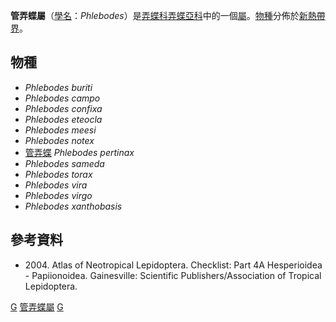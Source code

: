 {{NoteTA
|G1=Butterfly
}}
{{Automatic Taxobox
| taxon = Phlebodes
| authority = Hübner, [1819]
| image = Sepp-Surinaamsche vlinders - pl 025 plate Phlebodes pertinax.jpg
| image_caption = [[管弄蝶|管弄蝶]]<br />''Phlebodes pertinax''
| type_species = [[管弄蝶|管弄蝶]]<br />''Papilio pertinax''
| type_species_authority = Stoll, [1781]
| subdivision_ranks = [[物種|物種]]
| subdivision = 共12種，詳見正文。
| synonyms =
}}

'''管弄蝶屬'''（[[學名|學名]]：''Phlebodes''）是[[弄蝶科|弄蝶科]][[弄蝶亞科|弄蝶亞科]]中的一個[[屬|屬]]。[[物種|物種]]分佈於[[新熱帶界|新熱帶界]]。

== 物種 ==
* ''Phlebodes buriti''
* ''Phlebodes campo''
* ''Phlebodes confixa''
* ''Phlebodes eteocla''
* ''Phlebodes meesi''
* ''Phlebodes notex''
* [[管弄蝶|管弄蝶]] ''Phlebodes pertinax''
* ''Phlebodes sameda''
* ''Phlebodes torax''
* ''Phlebodes vira''
* ''Phlebodes virgo''
* ''Phlebodes xanthobasis''

== 參考資料 ==
<references/>
* {{aut|Lamas G ed.}} 2004. Atlas of Neotropical Lepidoptera. Checklist: Part 4A Hesperioidea - Papiionoidea. Gainesville: Scientific Publishers/Association of Tropical Lepidoptera.

{{Commons category|Phlebodes}}

{{taxonbar}}
[[Category:_1819年描述的分类群|G]]
[[Category:管弄蝶屬|]]
[[Category:紫弄蝶族|G]]